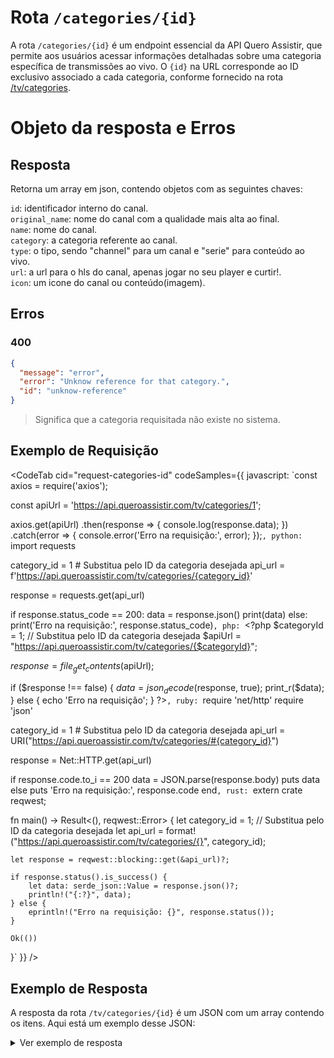 
# Rota `/categories/{id}`

A rota `/categories/{id}` é um endpoint essencial da API Quero Assistir, que permite aos usuários acessar informações detalhadas sobre uma categoria específica de transmissões ao vivo. O `{id}` na URL corresponde ao ID exclusivo associado a cada categoria, conforme fornecido na rota [/tv/categories](/tv/categories).

# Objeto da resposta e Erros
## Resposta

Retorna um array em json, contendo objetos com as seguintes chaves:

`id`: identificador interno do canal. <br />
`original_name`: nome do canal com a qualidade mais alta ao final.<br /> 
`name`: nome do canal. <br />
`category`: a categoria referente ao canal. <br />
`type`: o tipo, sendo "channel" para um canal e "serie" para conteúdo ao vivo. <br />
`url`: a url para o hls do canal, apenas jogar no seu player e curtir!. <br />
`icon`: um icone do canal ou conteúdo(imagem). <br />

## Erros
### 400
```json 
{
  "message": "error",
  "error": "Unknow reference for that category.",
  "id": "unknow-reference"
}
```
> Significa que a categoria requisitada não existe no sistema.

## Exemplo de Requisição

<CodeTab cid="request-categories-id" codeSamples={{
  javascript: `const axios = require('axios');

const apiUrl = 'https://api.queroassistir.com/tv/categories/1';

axios.get(apiUrl)
  .then(response => {
    console.log(response.data);
  })
  .catch(error => {
    console.error('Erro na requisição:', error);
  });`,
  python: `import requests

category_id = 1  # Substitua pelo ID da categoria desejada
api_url = f'https://api.queroassistir.com/tv/categories/{category_id}'

response = requests.get(api_url)

if response.status_code == 200:
    data = response.json()
    print(data)
else:
    print('Erro na requisição:', response.status_code)`,
  php: `<?php
$categoryId = 1; // Substitua pelo ID da categoria desejada
$apiUrl = "https://api.queroassistir.com/tv/categories/{$categoryId}";

$response = file_get_contents($apiUrl);

if ($response !== false) {
    $data = json_decode($response, true);
    print_r($data);
} else {
    echo 'Erro na requisição';
}
?>`,
  ruby: `require 'net/http'
require 'json'

category_id = 1  # Substitua pelo ID da categoria desejada
api_url = URI("https://api.queroassistir.com/tv/categories/#{category_id}")

response = Net::HTTP.get(api_url)

if response.code.to_i == 200
  data = JSON.parse(response.body)
  puts data
else
  puts 'Erro na requisição:', response.code
end`,
  rust: `extern crate reqwest;

fn main() -> Result<(), reqwest::Error> {
    let category_id = 1; // Substitua pelo ID da categoria desejada
    let api_url = format!("https://api.queroassistir.com/tv/categories/{}", category_id);

    let response = reqwest::blocking::get(&api_url)?;

    if response.status().is_success() {
        let data: serde_json::Value = response.json()?;
        println!("{:?}", data);
    } else {
        eprintln!("Erro na requisição: {}", response.status());
    }

    Ok(())
}`
}} />

## Exemplo de Resposta

A resposta da rota `/tv/categories/{id}` é um JSON com um array contendo os itens. Aqui está um exemplo desse JSON:

<details>
  <summary>Ver exemplo de resposta</summary>
  ```json copy
[
  {
    "id": 71764,
    "original_name": "AgroMais FHD",
    "name": "AgroMais",
    "category": 0,
    "type": "channel",
    "url": "https://api.queroassistir.com/api/v1/proxy/channel/71764.m3u8",
    "icon": "https://api.queroassistir.com/images/71764.jpg"
  },
  {
    "id": 164021,
    "original_name": "Band CE FHD",
    "name": "Band CE",
    "category": 0,
    "type": "channel",
    "url": "https://api.queroassistir.com/api/v1/proxy/channel/164021.m3u8",
    "icon": "https://api.queroassistir.com/images/164021.jpg"
  },
  {
    "id": 79311,
    "original_name": "Band SP FHD",
    "name": "Band SP",
    "category": 0,
    "type": "channel",
    "url": "https://api.queroassistir.com/api/v1/proxy/channel/79311.m3u8",
    "icon": "https://api.queroassistir.com/images/79311.jpg"
  },
  {
    "id": 71820,
    "original_name": "Canal do Boi FHD",
    "name": "Canal do Boi",
    "category": 0,
    "type": "channel",
    "url": "https://api.queroassistir.com/api/v1/proxy/channel/71820.m3u8",
    "icon": "https://api.queroassistir.com/images/71820.jpg"
  }
]
  ```
</details>